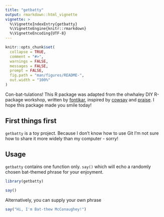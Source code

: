 ```yaml
---
title: "getbatty"
output: rmarkdown::html_vignette
vignette: >
  %\VignetteIndexEntry{getbatty}
  %\VignetteEngine{knitr::rmarkdown}
  %\VignetteEncoding{UTF-8}
---
```


```r
knitr::opts_chunk$set(
  collapse = TRUE,
  comment = "#>",
  warnings = FALSE, 
  messages = FALSE, 
  prompt = FALSE,
  fig.path = "man/figures/README-",
  out.width = "100%"
)
```

Con-bat-tulations! This R package was adapted from the ohwhaley DIY R-package workshop, written by [fontikar](https://github.com/fontikar/ohwhaley), inspired by [cowsay](https://github.com/sckott/cowsay) and [praise](https://github.com/rladies/praise). I hope this package made you smile today! 

## First things first

`getbatty` is a toy project. Because I don't know how to use Git I'm not sure how to share it more widely than my computer - sorry!

## Usage

`getbatty` contains one function only. `say()` which will echo a randomly chosen bat-themed phrase for your enjoyment.

```r
library(getbatty)
 
say() 
```

Alternatively, you can supply your own phrase

```r
say("Hi, I'm Bat-thew McConaughey!")
```

